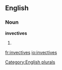 ==English==

===Noun===
'''invectives'''

# {{plural of|[[invective]]}}

[[Category:English plurals]]

[[fr:invectives]]
[[io:invectives]]